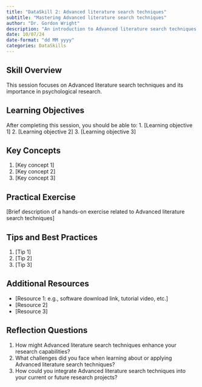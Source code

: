 ```yaml
---
title: "DataSkill 2: Advanced literature search techniques"
subtitle: "Mastering Advanced literature search techniques"
author: "Dr. Gordon Wright"
description: "An introduction to Advanced literature search techniques and its application in psychological research"
date: 10/07/24
date-format: "dd MM yyyy"
categories: DataSkills
---
```

## Skill Overview
This session focuses on Advanced literature search techniques and its importance in psychological research.

## Learning Objectives
After completing this session, you should be able to:
1. [Learning objective 1]
2. [Learning objective 2]
3. [Learning objective 3]

## Key Concepts
1. [Key concept 1]
2. [Key concept 2]
3. [Key concept 3]

## Practical Exercise
[Brief description of a hands-on exercise related to Advanced literature search techniques]

## Tips and Best Practices
1. [Tip 1]
2. [Tip 2]
3. [Tip 3]

## Additional Resources
- [Resource 1: e.g., software download link, tutorial video, etc.]
- [Resource 2]
- [Resource 3]

## Reflection Questions
1. How might Advanced literature search techniques enhance your research capabilities?
2. What challenges did you face when learning about or applying Advanced literature search techniques?
3. How could you integrate Advanced literature search techniques into your current or future research projects?
